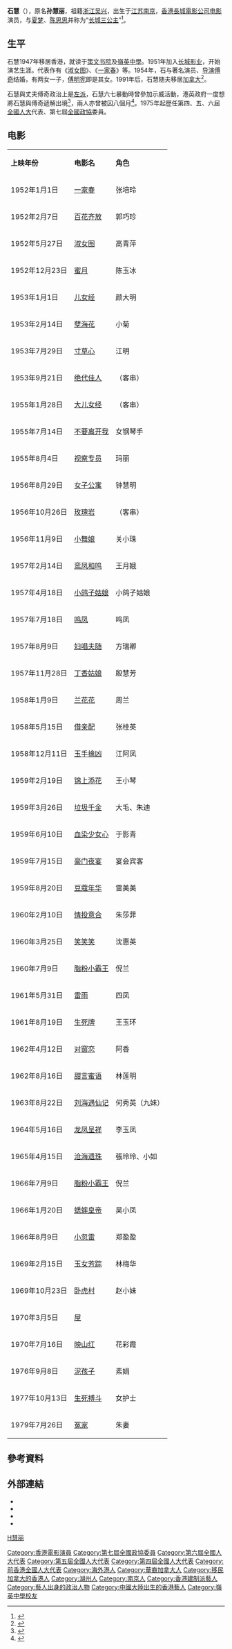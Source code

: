 {{藝人
| 姓名 = 石慧 
| 類型 = 女演員
| 圖片 = 
| 圖片尺寸 = 
| 圖片簡介 = 
| 原名 = 孙慧丽
| 外文名 = 
| 外文 = 
| 羅馬拼音 =  
| 英文名 = 
| 綽號 = 
| 其他藝名 = 
| 國籍 = 
| 民族 = 
| 籍貫 = [[浙江|浙江]][[吴兴|吴兴]]
| 出生日期 = {{birth year and age|1934}}
| 出生地點 = {{ROC-1928}}[[南京市_(中華民國)|南京市]]
| 職業 = [[演員|演員]]
| 教育程度 = 
| 宗教信仰 = 
| 配偶 = [[傅奇|傅奇]]
| 兒女 = 2女1子
| 音樂類型 = 
| 演奏樂器 = 
| 出身地 = [[长城電影公司|长城電影公司]]
| 出道作 = 
| 出道日期 = 
| 代表作 = 
| 活躍年代 = 
| 唱片公司 = 
| 經紀公司 = 
| 網站 = 
| 相關團體 = 
| 獎項 =  
| IMDb = 1973717
}}

'''石慧'''（{{bd|1934年|||catIdx=S,孙}}），原名'''孙慧丽'''，祖籍[[浙江|浙江]][[吴兴|吴兴]]，出生于[[江苏|江苏]][[南京|南京]]，[[香港|香港]][[長城電影公司|長城電影公司]][[电影|电影]]演员，与[[夏梦|夏梦]]、[[陈思思_(演员)|陈思思]]并称为“[[长城三公主|长城三公主]]”<ref>{{Cite web|title=長城三花惹人憶|url=https://www.yzzk.com/queue?session&referrer=https://www.yzzk.com/article/details/%E6%96%B0%E6%80%9D%E7%B6%AD%E5%8F%8A%E5%85%B6%E4%BB%96%E5%B0%88%E6%AC%84/2022-12/1647487370270/%E9%95%B7%E5%9F%8E%E4%B8%89%E8%8A%B1%E6%83%B9%E4%BA%BA%E6%86%B6|access-date=2022-05-06|author=[[沈西城|沈西城]]|date=2022-03-21|work=[[亞洲週刊|亞洲週刊]]}}</ref>。

== 生平 ==

石慧1947年移居香港，就读于[[策文书院|策文书院]]及[[嶺英中學|嶺英中學]]。1951年加入[[长城影业|长城影业]]，开始演艺生涯。代表作有《[[淑女图|淑女图]]》、《[[一家春|一家春]]》等。1954年，石与著名演员、[[导演|导演]][[傅奇|傅奇]]结婚，有两女一子，[[傅明宪|傅明宪]]即是其女。1991年后，石慧随夫移居[[加拿大|加拿大]]<ref>{{Cite web|title=傅奇石慧 嘆世界|url=http://paper.wenweipo.com/2006/12/13/RW0612130001.htm|access-date=2022-05-06|date=2006-12-13|work=[[香港文匯報|香港文匯報]]}}</ref>。

石慧與丈夫傅奇政治上是[[左派|左派]]，石慧六七暴動時曾參加示威活動，港英政府一度想將石慧與傅奇遞解出境<ref>{{Cite web|title=回到1967大撕裂的時代|url=https://www.mpweekly.com/culture/%e5%85%ad%e4%b8%83%e6%9a%b4%e5%8b%95-%e6%8a%97%e7%88%ad-%e6%ad%b7%e5%8f%b2-21851|access-date=2022-05-06|author=[[關震海|關震海]]|date=2017-02-02|work=[[明報周刊|明報周刊]]|language=}}</ref>，兩人亦曾被囚八個月<ref>{{Cite web|title=港英政治部專用建築 曾拘押暴動有關疑犯 中學校長、藝人均被囚|url=https://www.hk01.com/18區新聞/490225/港英政治部專用建築-曾拘押暴動有關疑犯-中學校長-藝人均被囚|access-date=2022-05-06|date=2020-06-24|last=蔡正邦|first=呂諾君|work=[[香港01|香港01]]|language=zh-HK}}</ref>。1975年起歷任第四、五、六屆[[全國人大|全國人大]]代表、第七屆[[全國政協|全國政協]]委員。

== 电影 ==
{| class="wikitable"
|- style="background:pink; color:black" align="center"
| '''上映年份''' ||  '''电影名''' || '''角色'''  
|-
| 1952年1月1日 || [[一家春|一家春]] || 张培玲
|-
| 1952年2月7日 || [[百花齐放|百花齐放]] || 郭巧珍
|-
| 1952年5月27日 || [[淑女图|淑女图]] || 高青萍 
|-
| 1952年12月23日 || [[蜜月|蜜月]] || 陈玉冰
|-
| 1953年1月1日 || [[儿女经|儿女经]] || 颜大明
|-
| 1953年2月14日 || [[孽海花|孽海花]] || 小菊 
|-
| 1953年7月29日 || [[寸草心|寸草心]] || 江明
|-
| 1953年9月21日 || [[绝代佳人|绝代佳人]] || （客串）
|-
| 1955年1月28日 || [[大儿女经|大儿女经]] || （客串） 
|-
| 1955年7月14日 || [[不要离开我|不要离开我]] || 女钢琴手 
|-
| 1955年8月4日 || [[视察专员|视察专员]] || 玛丽
|-
| 1956年8月29日 || [[女子公寓|女子公寓]] || 钟慧明 
|-
| 1956年10月26日 || [[玫瑰岩|玫瑰岩]] || （客串）  
|-
| 1956年11月9日 || [[小舞娘|小舞娘]] || 关小珠 
|-
| 1957年2月14日 || [[鸾凤和鸣|鸾凤和鸣]] || 王月娥 
|-
| 1957年4月18日 || [[小鸽子姑娘|小鸽子姑娘]] || 小鸽子姑娘  
|-
| 1957年7月18日 || [[鸣凤|鸣凤]] || 鸣凤
|-
| 1957年8月9日 || [[妇唱夫随|妇唱夫随]] || 方瑞卿
|-
| 1957年11月28日 || [[丁香姑娘|丁香姑娘]] || 殷慧芳
|-
| 1958年1月9日 || [[兰花花|兰花花]] || 周兰
|-
| 1958年5月15日 || [[借亲配|借亲配]] || 张桂英
|-
| 1958年12月11日 || [[玉手擒凶|玉手擒凶]] || 江阿凤
|-
| 1959年2月19日 || [[锦上添花|锦上添花]] || 王小琴
|-
| 1959年3月26日 || [[垃圾千金|垃圾千金]] || 大毛、朱迪
|-
| 1959年6月10日 || [[血染少女心|血染少女心]] || 于影青
|-
| 1959年7月15日 || [[豪门夜宴|豪门夜宴]] || 宴会宾客
|-
| 1959年8月20日 || [[豆蔻年华|豆蔻年华]] || 雷美美
|-
| 1960年2月10日 || [[情投意合|情投意合]] || 朱莎菲
|-
| 1960年3月25日 || [[笑笑笑|笑笑笑]] || 沈惠英
|-
| 1960年7月9日 || [[脂粉小霸王|脂粉小霸王]] || 倪兰
|-
| 1961年5月31日 || [[雷雨|雷雨]] ||  四凤
|-
| 1961年8月19日 || [[生死牌|生死牌]] || 王玉环
|-
| 1962年4月12日 || [[对窗恋|对窗恋]] || 阿香
|-
| 1962年8月16日 || [[甜言蜜语|甜言蜜语]] || 林莲明
|-
| 1963年8月22日 || [[刘海遇仙记|刘海遇仙记]] || 何秀英（九妹）
|-
| 1964年5月16日 || [[龙凤呈祥|龙凤呈祥]] || 李玉凤
|-
| 1965年4月15日 || [[沧海遗珠|沧海遗珠]] || 張玲玲、小如
|-
| 1966年7月9日 || [[脂粉小霸王|脂粉小霸王]] || 倪兰
|-
| 1966年1月20日 || [[蟋蟀皇帝|蟋蟀皇帝]] || 吴小凤
|-
| 1966年8月9日 || [[小忽雷|小忽雷]] || 郑盈盈
|-
| 1969年2月15日 || [[玉女芳踪|玉女芳踪]] || 林梅华
|-
| 1969年10月23日 || [[卧虎村|卧虎村]] || 赵小妹
|-
| 1970年3月5日 || [[屋|屋]] ||  
|-
| 1970年7月16日|| [[映山红|映山红]] || 花彩霞
|-
| 1976年9月8日 || [[泥孩子|泥孩子]] || 素娟  
|-
| 1977年10月13日|| [[生死搏斗|生死搏斗]] || 女护士
|-
| 1979年7月26日|| [[冤家|冤家]] || 朱妻
|}

== 參考資料 ==
<references />

==外部連結==
* {{imdb name|1973717}}
* {{hkmdb name|1972}}
* {{douban people}}
* {{Mtime people|1171859}}

{{DEFAULTSORT:Sun孫}}
[[Category:香港電影演員|Category:香港電影演員]]
[[Category:第七屆全國政協委員|Category:第七屆全國政協委員]]
[[Category:第六屆全國人大代表|Category:第六屆全國人大代表]]
[[Category:第五屆全國人大代表|Category:第五屆全國人大代表]]
[[Category:第四屆全國人大代表|Category:第四屆全國人大代表]]
[[Category:前香港全國人大代表|Category:前香港全國人大代表]]
[[Category:海外港人|Category:海外港人]]
[[Category:華裔加拿大人|Category:華裔加拿大人]]
[[Category:移民加拿大的香港人|Category:移民加拿大的香港人]]
[[Category:湖州人|Category:湖州人]]
[[Category:南京人|Category:南京人]]
[[Category:香港建制派藝人|Category:香港建制派藝人]]
[[Category:藝人出身的政治人物|Category:藝人出身的政治人物]]
[[Category:中國大陸出生的香港藝人|Category:中國大陸出生的香港藝人]]
[[category:孙姓|H慧丽]]
[[Category:嶺英中學校友|Category:嶺英中學校友]]
